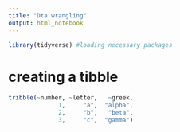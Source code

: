 ```yaml
---
title: "Dta wrangling"
output: html_notebook
---
```


```r
library(tidyverse) #loading necessary packages
```

# creating a tibble
```r
tribble(~number, ~letter,   ~greek,
              1,     "a",  "alpha",
              2,     "b",   "beta",
              3,     "c",  "gamma")
```



